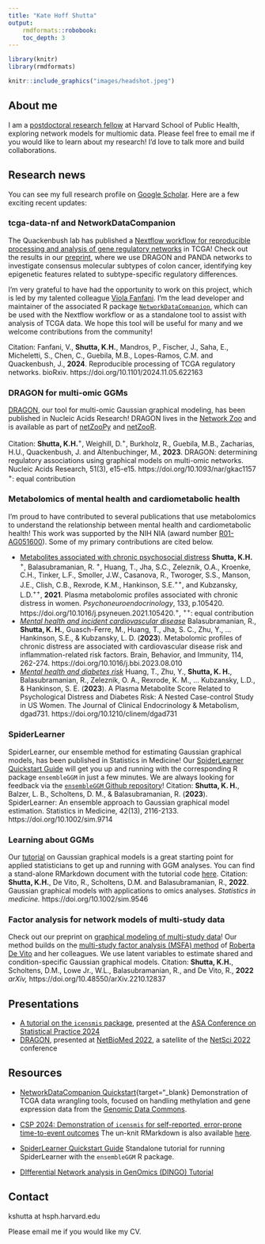 ```yaml
---
title: "Kate Hoff Shutta"
output:
    rmdformats::robobook:
    toc_depth: 3
---
```

```R
library(knitr)
library(rmdformats)
```


```R
knitr::include_graphics("images/headshot.jpeg")
```

## About me

I am a [postdoctoral research fellow](https://connects.catalyst.harvard.edu/Profiles/display/Person/202432) at Harvard School of Public Health, exploring network models for multiomic data. Please feel free to email me if you would like to learn about my research! I'd love to talk more and build collaborations.

## Research news 

You can see my full research profile on [Google Scholar](https://scholar.google.com/citations?user=oWNjRSMAAAAJ&hl=en){target="_blank"}. Here are a few exciting recent updates:

### tcga-data-nf and NetworkDataCompanion

The Quackenbush lab has published a [Nextflow workflow for reproducible processing and analysis of gene regulatory networks](https://github.com/QuackenbushLab/tcga-data-nf) in TCGA! Check out the results in our [preprint](https://pubmed.ncbi.nlm.nih.gov/39574772/), where we use DRAGON and PANDA networks to investigate consensus molecular subtypes of colon cancer, identifying key epigenetic features related to subtype-specific regulatory differences. 

I'm very grateful to have had the opportunity to work on this project, which is led by my talented colleague [Viola Fanfani](https://violafanfani.github.io/){target="_blank"}. I'm the lead developer and maintainer of the associated R package [`NetworkDataCompanion`](https://github.com/QuackenbushLab/NetworkDataCompanion){target="_blank"}, which can be used with the Nextflow workflow or as a standalone tool to assist with analysis of TCGA data. We hope this tool will be useful for many and we welcome contributions from the community!

Citation: Fanfani, V., **Shutta, K.H.**, Mandros, P., Fischer, J., Saha, E., Micheletti, S., Chen, C., Guebila, M.B., Lopes-Ramos, C.M. and Quackenbush, J., **2024**. Reproducible processing of TCGA regulatory networks. bioRxiv. https://doi.org/10.1101/2024.11.05.622163 

### DRAGON for multi-omic GGMs

[DRAGON](https://arxiv.org/abs/2104.01690){target="_blank"}, our tool for multi-omic Gaussian graphical modeling, has been published in Nucleic Acids Research! DRAGON lives in the [Network Zoo](https://netzoo.github.io/){target="_blank"} and is available as part of [netZooPy](https://netzoopy.readthedocs.io/en/latest/){target="_blank"} and [netZooR](https://github.com/netZoo/netZooR){target="_blank"}. 

Citation: **Shutta, K.H.**^+^, Weighill, D.^+^, Burkholz, R., Guebila, M.B., Zacharias, H.U., Quackenbush, J. and Altenbuchinger, M., **2023**. DRAGON: determining regulatory associations using graphical models on multi-omic networks.  Nucleic Acids Research, 51(3), e15-e15. https://doi.org/10.1093/nar/gkac1157 ^+^: equal contribution

### Metabolomics of mental health and cardiometabolic health

I'm proud to have contributed to several publications that use metabolomics to understand the relationship between mental health and cardiometabolic health! This work was supported by the NIH NIA (award number [R01-AG051600](https://reporter.nih.gov/search/6QSl7r5uPU6hV3i_mMNLCw/projects?shared=true){target="_blank"}). Some of my primary contributions are cited below.

+ [Metabolites associated with chronic psychosocial distress](https://doi.org/10.1016/j.psyneuen.2021.105420){target="_blank"} **Shutta, K.H.** ^+^, Balasubramanian, R. ^+^, Huang, T., Jha, S.C., Zeleznik, O.A., Kroenke, C.H., Tinker, L.F., Smoller, J.W., Casanova, R., Tworoger, S.S., Manson, J.E., Clish, C.B., Rexrode, K.M., Hankinson, S.E.^++^, and Kubzansky, L.D.^++^, **2021**. Plasma metabolomic profiles associated with chronic distress in women. *Psychoneuroendocrinology*, 133, p.105420. https://doi.org/10.1016/j.psyneuen.2021.105420.^+^, ^++^: equal contribution
+ [*Mental health and incident cardiovascular disease*](https://doi.org/10.1016/j.bbi.2023.08.010){target="_blank"} Balasubramanian, R., **Shutta, K. H.**, Guasch-Ferre, M., Huang, T., Jha, S. C., Zhu, Y., ... Hankinson, S.E., & Kubzansky, L. D. (**2023**). Metabolomic profiles of chronic distress are associated with cardiovascular disease risk and inflammation-related risk factors. Brain, Behavior, and Immunity, 114, 262-274. https://doi.org/10.1016/j.bbi.2023.08.010
+ [*Mental health and diabetes risk*](https://doi.org/10.1210/clinem/dgad731){target="_blank"} Huang, T., Zhu, Y., **Shutta, K. H.**, Balasubramanian, R., Zeleznik, O. A., Rexrode, K. M., ... Kubzansky, L.D., & Hankinson, S. E. (**2023**). A Plasma Metabolite Score Related to Psychological Distress and Diabetes Risk: A Nested Case-control Study in US Women. The Journal of Clinical Endocrinology & Metabolism, dgad731. https://doi.org/10.1210/clinem/dgad731

  
### SpiderLearner

SpiderLearner, our ensemble method for estimating Gaussian graphical models, has been published in Statistics in Medicine! 
Our [SpiderLearner Quickstart Guide](https://katehoffshutta.github.io/web/SpiderLearner/SpiderLearnerQuickStart.html){target="_blank"} will get you up and running with the corresponding R package `ensembleGGM` in just a few minutes. We are always looking for feedback via the [`ensembleGGM` Github repository](https://github.com/katehoffshutta/ensembleGGM){target="_blank"}! Citation: **Shutta, K. H.**, Balzer, L. B., Scholtens, D. M., & Balasubramanian, R. (**2023**). SpiderLearner: An ensemble approach to Gaussian graphical model estimation. Statistics in Medicine, 42(13), 2116-2133. https://doi.org/10.1002/sim.9714

### Learning about GGMs

Our [tutorial](https://onlinelibrary.wiley.com/doi/10.1002/sim.9546){target="_blank"} on Gaussian graphical models is a great starting point for applied statisticians to get up and running with GGM analyses. You can find a stand-alone RMarkdown document with the tutorial code [here](https://github.com/katehoffshutta/ggmTutorial){target="_blank"}. Citation: **Shutta, K.H.**, De Vito, R., Scholtens, D.M. and Balasubramanian, R., **2022**. Gaussian graphical models with applications to omics analyses. *Statistics in medicine.* https://doi.org/10.1002/sim.9546

### Factor analysis for network models of multi-study data

Check out our preprint on [graphical modeling of multi-study data](https://arxiv.org/abs/2210.12837){target="_blank"}! Our method builds on the [multi-study factor analysis (MSFA) method ](https://doi.org/10.1111/biom.12974){target="_blank"} of [Roberta De Vito](https://rdevito.github.io/web/){target="_blank"} and her colleagues. We use latent variables to estimate shared and condition-specific Gaussian graphical models. Citation: **Shutta, K.H.**, Scholtens, D.M., Lowe Jr., W.L., Balasubramanian, R., and De Vito, R., **2022** 
*arXiv,* https://doi.org/10.48550/arXiv.2210.12837



## Presentations

+ [A tutorial on the `icensmis` package](https://katehoffshutta.github.io/presentations/2024_CSP_Tutorial_Slides.pdf){target="_blank"}, presented at the [ASA Conference on Statistical Practice 2024](https://ww2.amstat.org/meetings/csp/2024/){target="_blank"}
+ [DRAGON](https://katehoffshutta.github.io/presentations/20220722_NetBioMed_DRAGON.pdf){target="_blank"}, presented at [NetBioMed 2022](https://sites.google.com/channing.harvard.edu/netbiomed2022){target="_blank"}, a satellite of the [NetSci 2022](https://netsci2022.net/){target="_blank"} conference 

## Resources 

+ [NetworkDataCompanion Quickstart](https://htmlpreview.github.io/?https://github.com/QuackenbushLab/NetworkDataCompanion/blob/main/quickstart.html){target="_blank} Demonstration of TCGA data wrangling tools, focused on handling methylation and gene expression data from the [Genomic Data Commons](https://gdc.cancer.gov){target="_blank"}. 

+ [CSP 2024: Demonstration of `icensmis` for self-reported, error-prone time-to-event outcomes](https://katehoffshutta.github.io/web/icensmis/20240229_CSP_selfreports.html){target="_blank"} The un-knit RMarkdown is also available [here](https://katehoffshutta.github.io/web/icensmis/20240229_CSP_selfreports.Rmd).

+ [SpiderLearner Quickstart Guide](https://katehoffshutta.github.io/web/SpiderLearner/SpiderLearnerQuickStart.html){target="_blank"} Standalone tutorial for running SpiderLearner with the `ensembleGGM` R package.

+ [DIfferential Network analysis in GenOmics (DINGO) Tutorial](https://katehoffshutta.github.io/tutorials/20220311_dingoTutorial.html){target="_blank"}

## Contact

kshutta at hsph.harvard.edu

Please email me if you would like my CV. 
